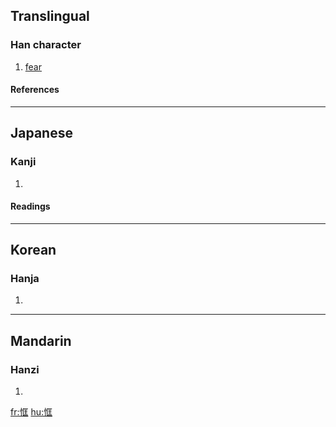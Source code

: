 ==Translingual==
===Han character===
{{Han char|rn=61|rad=心|as=06|sn=9|four=9101<sub>1</sub>|canj=心尸一土 (PSMG)}}
# [[fear]]
====References====
{{Han ref|kx=0383.280|dkj=10529|dj=0714.040|hdz=42293.110|uh=6047|ud=24647|bh=CEC6|bd=52934}}
----
==Japanese==
===Kanji===
{{ja-kanji|grade=|rs=心06}}
# {{defn|Japanese}} 
====Readings====
{{ja-readings|on=[[きょう]] (kyō), [[こう]] (kō)|kun=[[つね]] (tsune)}}
----
==Korean==
===Hanja===
{{ko-hanja|hangeul=광|eumhun=|rv=gwang|mr=kwang|y=kwang}}
# {{defn|Korean}}
----
==Mandarin==
===Hanzi===
{{cmn-hanzi|pin=[[kuāng]] (kuang1)|wg=k'uang<sup>1</sup>}}
# {{defn|Mandarin}}

[[fr:恇]]
[[hu:恇]]